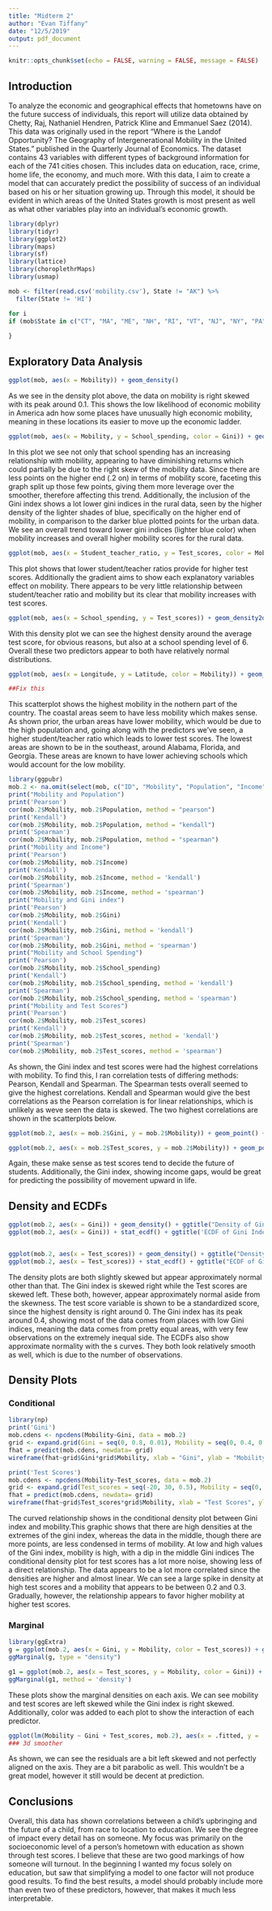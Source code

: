 ```yaml
---
title: "Midterm 2"
author: "Evan Tiffany"
date: "12/5/2019"
output: pdf_document
---
```


```r
knitr::opts_chunk$set(echo = FALSE, warning = FALSE, message = FALSE)
```

## Introduction

To analyze the economic and geographical effects that hometowns have on the future success of individuals, this report will utilize data obtained by Chetty, Raj, Nathaniel Hendren, Patrick Kline and Emmanuel Saez (2014). This data was originally used in the report "Where is the Landof Opportunity? The Geography of Intergenerational Mobility in the United States.” published in the Quarterly Journal of Economics. The dataset contains 43 variables with different types of background information for each of the 741 cities chosen. This includes data on education, race, crime, home life, the economy, and much more. With this data, I aim to create a model that can accurately predict the possibility of success of an individual based on his or her situation growing up. Through this model, it should be evident in which areas of the United States growth is most present as well as what other variables play into an individual's economic growth. 

```r
library(dplyr)
library(tidyr)
library(ggplot2)
library(maps)
library(sf)
library(lattice)
library(choroplethrMaps)
library(usmap)

mob <- filter(read.csv('mobility.csv'), State != "AK") %>% 
  filter(State != 'HI')

for i
if (mob$State in c("CT", "MA", "ME", "NH", "RI", "VT", "NJ", "NY", "PA")) {
  
}
```


## Exploratory Data Analysis

```r
ggplot(mob, aes(x = Mobility)) + geom_density()
```

As we see in the density plot above, the data on mobility is right skewed with its peak around 0.1. This shows the low likelihood of economic mobility in America adn how some places have unusually high economic mobility, meaning in these locations its easier to move up the economic ladder. 


```r
ggplot(mob, aes(x = Mobility, y = School_spending, color = Gini)) + geom_point() + facet_wrap(~ Urban) + geom_smooth(se = FALSE) + scale_color_gradient(low = "white", high = "blue")
```

In this plot we see not only that school spending has an increasing relationship with mobility, appearing to have diminishing returns which could partially be due to the right skew of the mobility data. Since there are less points on the higher end (.2 on) in terms of mobility score, faceting this graph split up those few points, giving them more leverage over the smoother, therefore affecting this trend. Additionally, the inclusion of the Gini index shows a lot lower gini indices in the rural data, seen by the higher density of the lighter shades of blue, specifically on the higher end of mobility, in comparison to the darker blue plotted points for the urban data. We see an overall trend toward lower gini indices (lighter blue color) when mobility increases and overall higher mobility scores for the rural data.

```r
ggplot(mob, aes(x = Student_teacher_ratio, y = Test_scores, color = Mobility)) + geom_point() + scale_color_gradient(low = "white", high = "blue")
```

This plot shows that lower student/teacher ratios provide for higher test scores. Additionally the gradient aims to show each explanatory variables effect on mobility. There appears to be very little relationship between student/teacher ratio and mobility but its clear that mobility increases with test scores.

```r
ggplot(mob, aes(x = School_spending, y = Test_scores)) + geom_density2d()
```

With this density plot we can see the highest density around the average test score, for obvious reasons, but also at a school spending level of 6. Overall these two predictors appear to both have relatively normal distributions. 

```r
ggplot(mob, aes(x = Longitude, y = Latitude, color = Mobility)) + geom_point() + scale_color_gradient(low = "blue", high = "red")

##Fix this
```

This scatterplot shows the highest mobility in the nothern part of the country. The coastal areas seem to have less mobility which makes sense. As shown prior, the urban areas have lower mobility, which would be due to the high population and, going along with the predictors we've seen, a higher student/teacher ratio which leads to lower test scores. The lowest areas are shown to be in the southeast, around Alabama, Florida, and Georgia. These areas are known to have lower achieving schools which would account for the low mobility. 

```r
library(ggpubr)
mob.2 <- na.omit(select(mob, c("ID", "Mobility", "Population", "Income","Gini", "School_spending", "Test_scores")))
print("Mobility and Population")
print('Pearson')
cor(mob.2$Mobility, mob.2$Population, method = "pearson")
print('Kendall')
cor(mob.2$Mobility, mob.2$Population, method = "kendall")
print('Spearman')
cor(mob.2$Mobility, mob.2$Population, method = "spearman")
print("Mobility and Income")
print('Pearson')
cor(mob.2$Mobility, mob.2$Income)
print('Kendall')
cor(mob.2$Mobility, mob.2$Income, method = 'kendall')
print('Spearman')
cor(mob.2$Mobility, mob.2$Income, method = 'spearman')
print("Mobility and Gini index")
print('Pearson')
cor(mob.2$Mobility, mob.2$Gini)
print('Kendall')
cor(mob.2$Mobility, mob.2$Gini, method = 'kendall')
print('Spearman')
cor(mob.2$Mobility, mob.2$Gini, method = 'spearman')
print("Mobility and School Spending")
print('Pearson')
cor(mob.2$Mobility, mob.2$School_spending)
print('Kendall')
cor(mob.2$Mobility, mob.2$School_spending, method = 'kendall')
print('Spearman')
cor(mob.2$Mobility, mob.2$School_spending, method = 'spearman')
print("Mobility and Test Scores")
print('Pearson')
cor(mob.2$Mobility, mob.2$Test_scores)
print('Kendall')
cor(mob.2$Mobility, mob.2$Test_scores, method = 'kendall')
print('Spearman')
cor(mob.2$Mobility, mob.2$Test_scores, method = 'spearman')
```

As shown, the Gini index and test scores were had the highest correlations with mobility. To find this, I ran correlation tests of differing methods: Pearson, Kendall and Spearman. The Spearman tests overall seemed to give the highest correlations. Kendall and Spearman would give the best correlations as the Pearson correlation is for linear relationships, which is unlikely as weve seen the data is skewed. The two highest correlations are shown in the scatterplots below.

```r
ggplot(mob.2, aes(x = mob.2$Gini, y = mob.2$Mobility)) + geom_point() + geom_smooth(se = FALSE) + stat_cor(method = 'kendall', label.x.npc = 0.6, label.sep = ", Kendall, ")

ggplot(mob.2, aes(x = mob.2$Test_scores, y = mob.2$Mobility)) + geom_point() + geom_smooth(se = FALSE) + stat_cor(method = 'kendall', label.sep = ", Kendall, ")
```

Again, these make sense as test scores tend to decide the future of students. Additionally, the Gini index, showing income gaps, would be great for predicting the possibility of movement upward in life. 

## Density and ECDFs

```r
ggplot(mob.2, aes(x = Gini)) + geom_density() + ggtitle("Density of Gini Index")
ggplot(mob.2, aes(x = Gini)) + stat_ecdf() + ggtitle('ECDF of Gini Index')


ggplot(mob.2, aes(x = Test_scores)) + geom_density() + ggtitle("Density of Test Scores")
ggplot(mob.2, aes(x = Test_scores)) + stat_ecdf() + ggtitle("ECDF of Gini Index")
```

The density plots are both slightly skewed but appear approximately normal other than that. The Gini index is skewed right while the Test scores are skewed left. These both, however, appear approximately normal aside from the skewness. The test score variable is shown to be a standardized score, since the highest density is right around 0. The Gini index has its peak around 0.4, showing most of the data comes from places with low Gini indices, meaning the data comes from pretty equal areas, with very few observations on the extremely inequal side. The ECDFs also show approximate normality with the s curves. They both look relatively smooth as well, which is due to the number of observations.

## Density Plots

### Conditional 
```r
library(np)
print('Gini')
mob.cdens <- npcdens(Mobility~Gini, data = mob.2)
grid <- expand.grid(Gini = seq(0, 0.8, 0.01), Mobility = seq(0, 0.4, 0.01))
fhat = predict(mob.cdens, newdata= grid)
wireframe(fhat~grid$Gini*grid$Mobility, xlab = "Gini", ylab = "Mobility", zlab = "pdf")

print('Test Scores')
mob.cdens <- npcdens(Mobility~Test_scores, data = mob.2)
grid <- expand.grid(Test_scores = seq(-20, 30, 0.5), Mobility = seq(0, 0.4, 0.01))
fhat = predict(mob.cdens, newdata= grid)
wireframe(fhat~grid$Test_scores*grid$Mobility, xlab = "Test Scores", ylab = "Mobility", zlab = "pdf")
```

The curved relationship shows in the conditional density plot between Gini index and mobility.This graphic shows that there are high densities at the extremes of the gini index, whereas the data in the middle, though there are more points, are less condensed in terms of mobility. At low and high values of the Gini index, mobility is high, with a dip in the middle Gini indices The conditional density plot for test scores has a lot more noise, showing less of a direct relationship. The data appears to be a lot more correlated since the densities are higher and almost linear. We can see a large spike in density at high test scores and a mobility that appears to be between 0.2 and 0.3. Gradually, however, the relationship appears to favor higher mobility at higher test scores. 

### Marginal 

```r
library(ggExtra)
g = ggplot(mob.2, aes(x = Gini, y = Mobility, color = Test_scores)) + geom_point() + scale_color_gradient(low = 'blue', high ='red')
ggMarginal(g, type = "density")

g1 = ggplot(mob.2, aes(x = Test_scores, y = Mobility, color = Gini)) + geom_point()+ scale_color_gradient(low = 'blue', high ='red')
ggMarginal(g1, method = 'density')
```

These plots show the marginal densities on each axis. We can see mobility and test scores are left skewed while the Gini index is right skewed. Additionally, color was added to each plot to show the interaction of each predictor. 

```r
ggplot(lm(Mobility ~ Gini + Test_scores, mob.2), aes(x = .fitted, y = .resid)) + geom_point() + geom_smooth(se = FALSE)
### 3d smoother
```

As shown, we can see the residuals are a bit left skewed and not perfectly aligned on the axis. They are a bit parabolic as well. This wouldn't be a great model, however it still would be decent at prediction. 


## Conclusions

Overall, this data has shown correlations between a child's upbringing and the future of a child, from race to location to education. We see the degree of impact every detail has on someone. My focus was primarily on the socioeconomic level of a person's hometown with education as shown through test scores. I believe that these are two good markings of how someone will turnout. In the beginning I wanted my focus solely on education, but saw that simplifying a model to one factor will not produce good results. To find the best results, a model should probably include more than even two of these predictors, however, that makes it much less interpretable.
